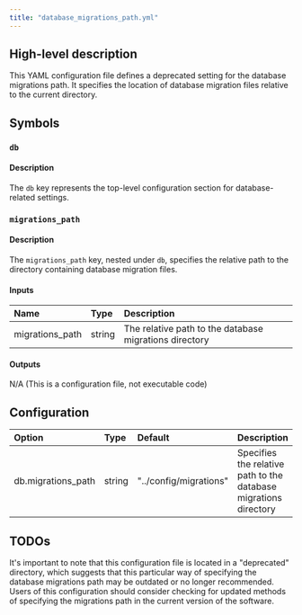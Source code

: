 ```yaml
---
title: "database_migrations_path.yml"
---
```


## High-level description
This YAML configuration file defines a deprecated setting for the database migrations path. It specifies the location of database migration files relative to the current directory.

## Symbols

### `db`
#### Description
The `db` key represents the top-level configuration section for database-related settings.

### `migrations_path`
#### Description
The `migrations_path` key, nested under `db`, specifies the relative path to the directory containing database migration files.

#### Inputs
| Name | Type | Description |
|:-----|:-----|:------------|
| migrations_path | string | The relative path to the database migrations directory |

#### Outputs
N/A (This is a configuration file, not executable code)

## Configuration
| Option | Type | Default | Description |
|:-------|:-----|:--------|:------------|
| db.migrations_path | string | "../config/migrations" | Specifies the relative path to the database migrations directory |

## TODOs
It's important to note that this configuration file is located in a "deprecated" directory, which suggests that this particular way of specifying the database migrations path may be outdated or no longer recommended. Users of this configuration should consider checking for updated methods of specifying the migrations path in the current version of the software.